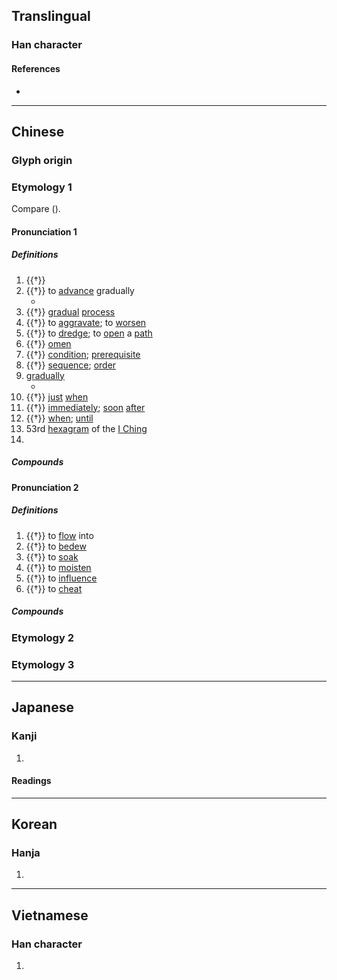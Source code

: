 {{also|渐}}
{{character info}}
==Translingual==

===Han character===
{{Han char|rn=85|rad=水|as=11|sn=14|four=32121|canj=EJJL|ids=⿰氵斬}}

====References====
* {{Han ref|kx=0647.140|dkj=18179|dj=1057.130|hdz=31717.030|uh=6F38|ud=28472|bh=BAA5|bd=47781}}

----

==Chinese==
{{zh-forms|s=渐}}

===Glyph origin===
{{Han etym}}

===Etymology 1===
Compare {{cog|km|ជាំ||wet; soaked; steeped}} ({{zh-ref|Schuessler, 2007}}).

====Pronunciation 1====
{{zh-pron
|m=jiàn
|m-s=
|c=zim6
|c-t=
|g=
|h=pfs=chhiam
|j=
|mb=cīng
|md=ciêng
|mn=xm,zz,tw:chiām/qz:chiǎm
|mn-t=
|w=
|x=
|mc=2
|oc=2,2
|ma=
|cat=adv,n,v,prep,pn
}}

=====Definitions=====
{{zh-hanzi}}

# {{†}} {{w|Qiantang River}}
# {{†}} to [[advance]] gradually
#* {{zh-x|善 漸 於 惡{è}，惡{è} 化 於 善，成為{wéi} 性行|It is by the '''transition''' of virtue into wickedness and of wickedness into virtue that the characters are formed.|ref=Lunheng}}
# {{†}} [[gradual]] [[process]]
# {{†}} {{lb|zh|of an illness}} to [[aggravate]]; to [[worsen]]
# {{†}} to [[dredge]]; to [[open]] a [[path]]
# {{†}} [[omen]]
# {{†}} [[condition]]; [[prerequisite]]
# {{†}} [[sequence]]; [[order]]
# [[gradually]]
#* {{zh-x|滿 而 後 漸 者， 其 水 乎？|That which fills up and then flows out '''gradually''', is it not water?|ref=Fayan}}
# {{†}} [[just]] [[when]]
# {{†}} [[immediately]]; [[soon]] [[after]]
# {{†}} [[when]]; [[until]]
# 53rd [[hexagram]] of the [[I Ching]]
# {{surname|zh}}

=====Compounds=====
{{zh-der|北漸|不漸|循序漸進|即漸|慎防杜漸|漸通人事|杜漸防萌|漸悟|杜漸防微|漸有起色|積裡漸裡|積漸|浸漸|漸進|漸漸|漸教|漸進法|漸漸之石|杜漸除微|漸近|漸趨式微|漸次|漸入佳境|漸至佳境|沉漸剛克|逐漸|防萌杜漸|西風東漸|鴻漸|防微杜漸}}

====Pronunciation 2====
{{zh-pron
|m=漸
|c=zim1
|mc=1
|oc=1,1
|dial=n
|cat=v
}}

=====Definitions=====
{{zh-hanzi}}

# {{†}} to [[flow]] into
# {{†}} to [[bedew]]
# {{†}} to [[soak]]
# {{†}} to [[moisten]]
# {{†}} to [[influence]]
# {{†}} to [[cheat]]

=====Compounds=====
{{zh-der|漸洳|日漸月染|東漸西被|東漸|漸染|蘭芷漸滫|遏漸防萌}}

===Etymology 2===
{{zh-see|潛|v}}

===Etymology 3===
{{zh-see|巉|v}}

{{zh-cat|Intermediate}}

----

==Japanese==

===Kanji===
{{ja-kanji|grade=c|rs=水11}}

# {{rfdef|ja|sort=水11}}

====Readings====
{{ja-readings
|goon=せん, ぜん
|kanon=せん
|kanyoon=ぜん
|on=ざん
|kun=すす-む, ようや-く
}}

----

==Korean==

===Hanja===
{{ko-hanja|hangeul=[[점]], [[참]]|eumhun=|rv=jeom, cham|mr=chŏm, ch'am|y=cem, cham}}

# {{rfdef|ko|sort=水11}}

----

==Vietnamese==

===Han character===
{{vi-hantu|[[tiệm]], [[tràn]], [[tiêm]], [[tiềm]]|rs=水11}}

# {{rfdef|vi|sort=水11}}